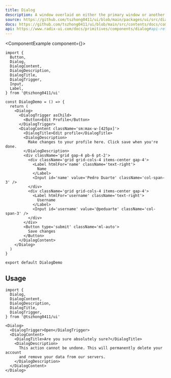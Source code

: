 ```yaml
---
title: Dialog
description: A window overlaid on either the primary window or another dialog window, rendering the content underneath inert.
source: https://github.com/tszhong0411/ui/blob/main/packages/ui/src/dialog.tsx
docs: https://github.com/tszhong0411/ui/blob/main/src/contents/docs/components/dialog.mdx
api: https://www.radix-ui.com/docs/primitives/components/dialog#api-reference
---
```


<ComponentExample component={<DialogDemo />}>
  ```tsx
  import {
    Button,
    Dialog,
    DialogContent,
    DialogDescription,
    DialogTitle,
    DialogTrigger,
    Input,
    Label,
  } from '@tszhong0411/ui'

  const DialogDemo = () => {
    return (
      <Dialog>
        <DialogTrigger asChild>
          <Button>Edit Profile</Button>
        </DialogTrigger>
        <DialogContent className='sm:max-w-[425px]'>
          <DialogTitle>Edit profile</DialogTitle>
          <DialogDescription>
            Make changes to your profile here. Click save when you're done.
          </DialogDescription>
          <div className='grid gap-4 pb-6 pt-2'>
            <div className='grid grid-cols-4 items-center gap-4'>
              <Label htmlFor='name' className='text-right'>
                Name
              </Label>
              <Input id='name' value='Pedro Duarte' className='col-span-3' />
            </div>
            <div className='grid grid-cols-4 items-center gap-4'>
              <Label htmlFor='username' className='text-right'>
                Username
              </Label>
              <Input id='username' value='@peduarte' className='col-span-3' />
            </div>
          </div>
          <Button type='submit' className='ml-auto'>
            Save changes
          </Button>
        </DialogContent>
      </Dialog>
    )
  }

  export default DialogDemo
  ```
</ComponentExample>

## Usage

```tsx
import {
  Dialog,
  DialogContent,
  DialogDescription,
  DialogTitle,
  DialogTrigger,
} from '@tszhong0411/ui'
```

```tsx
<Dialog>
  <DialogTrigger>Open</DialogTrigger>
  <DialogContent>
    <DialogTitle>Are you sure absolutely sure?</DialogTitle>
    <DialogDescription>
      This action cannot be undone. This will permanently delete your account
      and remove your data from our servers.
    </DialogDescription>
  </DialogContent>
</Dialog>
```

